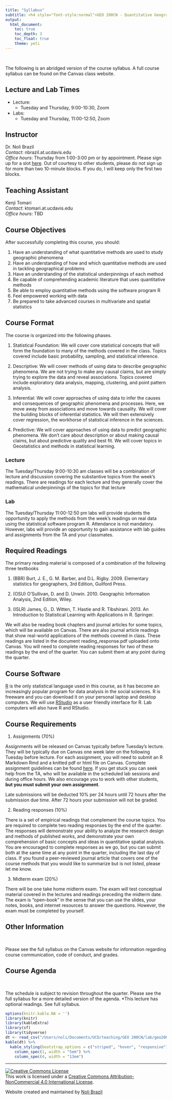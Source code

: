 ```yaml
---
title: "Syllabus"
subtitle: <h4 style="font-style:normal">GEO 200CN - Quantitative Geography</h4>
output: 
  html_document:
    toc: true
    toc_depth: 3
    toc_float: true
    theme: yeti
---
```


<style>
h1.title {
  font-weight: bold;
  font-family: Arial;  
}

h2.title {
  font-family: Arial;  
}

.figure {
   margin-top: 20px;
   margin-bottom: 20px;
}

</style>

<style type="text/css">
#TOC {
  font-size: 13px;
  font-family: Arial;
}
</style>

\

The following is an abridged version of the course syllabus.  A full course syllabus can be found on the Canvas class website.

<div style="margin-bottom:25px;">
</div>
## **Lecture and Lab Times**

* Lecture: 
    + Tuesday and Thursday, 9:00-10:30, Zoom
* Labs: 
    + Tuesday and Thursday, 11:00-12:50, Zoom 

<div style="margin-bottom:25px;">
</div>
## **Instructor**

Dr. Noli Brazil  
*Contact*: nbrazil.at.ucdavis.edu  
*Office hours*: Thursday from 1:00-3:00 pm or by appointment.  Please sign up for a slot [here](https://www.wejoinin.com/sheets/riajy). Out of courtesy to other students, please do not sign up for more than two 10-minute blocks.  If you do, I will keep only the first two blocks.

<div style="margin-bottom:25px;">
</div>
## **Teaching Assistant**

Kenji Tomari  
*Contact*: ktomari.at.ucdavis.edu  
*Office hours*: TBD

<div style="margin-bottom:25px;">
</div>
## **Course Objectives**

After successfully completing this course, you should:

1.	Have an understanding of what quantitative methods are used to study geographic phenomena
2.	Have an understanding of how and which quantitative methods are used in tackling geographical problems
3.	Have an understanding of the statistical underpinnings of each method
4.	Be capable of comprehending academic literature that uses quantitative methods
5.	Be able to employ quantitative methods using the software program R
6.	Feel empowered working with data
7.	Be prepared to take advanced courses in multivariate and spatial statistics


<div style="margin-bottom:25px;">
</div>
## **Course Format**

The course is organized into the following phases.  

1.	Statistical Foundation: We will cover core statistical concepts that will form the foundation to many of the methods covered in the class.  Topics covered include basic probability, sampling, and statistical inference.

2.	Descriptive: We will cover methods of using data to describe geographic phenomena.  We are not trying to make any causal claims, but are simply trying to explore the data and reveal associations.  Topics covered include exploratory data analysis, mapping, clustering, and point pattern analysis.
  
3.	Inferential:  We will cover approaches of using data to infer the causes and consequences of geographic phenomena and processes.   Here, we move away from associations and move towards causality.  We will cover the building blocks of inferential statistics. We will then extensively cover regression, the workhorse of statistical inference in the sciences.

4.	Predictive: We will cover approaches of using data to predict geographic phenomena.  We don’t care about description or about making causal claims, but about predictive quality and best fit. We will cover topics in Geostatistics and methods in statistical learning.


<div style="margin-bottom:25px;">
</div>
### **Lecture**

The Tuesday/Thursday 9:00-10:30 am classes will be a combination of lecture and discussion covering the substantive topics from the week’s readings.  There are readings for each lecture and they generally cover the mathematical underpinnings of the topics for that lecture 

<div style="margin-bottom:25px;">
</div>
### **Lab**

The Tuesday/Thursday 11:00-12:50 pm labs will provide students the opportunity to apply the methods from the week’s readings on real data using the statistical software program R.  Attendance is not mandatory.  However, labs will provide an opportunity to gain assistance with lab guides and assignments from the TA and your classmates.

<div style="margin-bottom:25px;">
</div>
## **Required Readings**

The primary reading material is composed of a combination of the following three textbooks

1.	(BBR) Burt, J. E., G. M. Barber, and D.L. Rigby. 2009. Elementary statistics for geographers, 3rd Edition, Guilford Press.

2.	(OSU) O’Sullivan, D. and D. Unwin. 2010. Geographic Information Analysis, 2nd Edition, Wiley.

3.	(ISLR) James, G., D. Witten, T. Hastie and R. Tibshirani. 2013.  An Introduction to Statistical Learning with Applications in R. Springer. 

We will also be reading book chapters and journal articles for some topics, which will be available on Canvas.  There are also journal article readings that show real-world applications of the methods covered in class.  These readings are listed in the document reading_response.pdf uploaded onto Canvas.   You will need to complete reading responses for two of these readings by the end of the quarter.  You can submit them at any point during the quarter.  


<div style="margin-bottom:25px;">
</div>
## **Course Software**

[R](https://www.r-project.org/) is the only statistical language used in this course, as it has become an increasingly popular program for data analysis in the social sciences.  R is freeware and you can download it on your personal laptop and desktop computers.  We will use [RStudio](https://www.rstudio.com/) as a user friendly interface for R.  Lab computers will also have R and RStudio.  

<div style="margin-bottom:25px;">
</div>
## **Course Requirements** 

1. Assignments (70%)

Assignments will be released on Canvas typically before Tuesday’s lecture.  They will be typically due on Canvas one week later on the following Tuesday before lecture.  For each assignment, you will need to submit an R Markdown Rmd and a knitted pdf or html file on Canvas.  Complete assignment guidelines can be found [here](https://geo200cn.github.io/hw_guidelines.html).  If you get stuck you can seek help from the TA, who will be available in the scheduled lab sessions and during office hours.  We also encourage you to work with other students, **but you must submit your own assignment**.  

Late submissions will be deducted 10% per 24 hours until 72 hours after the submission due time.  After 72 hours your submission will not be graded.  

2. Reading responses (10%)

There is a set of empirical readings that complement the course topics. You are required to complete two reading responses by the end of the quarter.  The responses will demonstrate your ability to analyze the research design and methods of published works, and demonstrate your own comprehension of basic concepts and ideas in quantitative spatial analysis.  You are encouraged to complete responses as we go, but you can submit both at the same time at any point in the quarter, including the last day of class.  If you found a peer-reviewed journal article that covers one of the course methods that you would like to summarize but is not listed, please let me know.  

3. Midterm exam (20%)

There will be one take home midterm exam.  The exam will test conceptual material covered in the lectures and readings preceding the midterm date.  The exam is “open-book” in the sense that you can use the slides, your notes, books, and internet resources to answer the questions. However, the exam must be completed by yourself.  


<div style="margin-bottom:25px;">
</div>	
## **Other Information**
\

Please see the full syllabus on the Canvas website for information regarding course communication, code of conduct, and grades.

<div style="margin-bottom:25px;">
</div>	
## **Course Agenda**
\

The schedule is subject to revision throughout the quarter.  Please see the full syllabus for a more detailed version of the agenda. *This lecture has optional readings. See full syllabus.

```r
options(knitr.kable.NA = '')
library(knitr)
library(kableExtra)
library(sf)
library(tidyverse)
dt <- read_csv("/Users/noli/Documents/UCD/teaching/GEO 200CN/lab/geo200cn.github.io/agenda.csv")
kable(dt) %>%
  kable_styling(bootstrap_options = c("striped", "hover", "responsive")) %>%
    column_spec(1, width = "5em") %>%
    column_spec(4, width = "13em")
```


***

<a rel="license" href="http://creativecommons.org/licenses/by-nc/4.0/"><img alt="Creative Commons License" style="border-width:0" src="https://i.creativecommons.org/l/by-nc/4.0/88x31.png" /></a><br />This work is licensed under a <a rel="license" href="http://creativecommons.org/licenses/by-nc/4.0/">Creative Commons Attribution-NonCommercial 4.0 International License</a>.


Website created and maintained by [Noli Brazil](https://nbrazil.faculty.ucdavis.edu/)